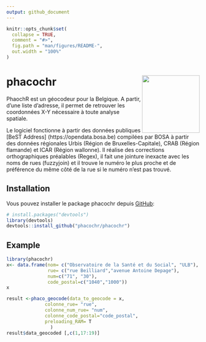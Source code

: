 ```yaml
---
output: github_document
---
```



```r
knitr::opts_chunk$set(
  collapse = TRUE,
  comment = "#>",
  fig.path = "man/figures/README-",
  out.width = "100%"
)
```

# phacochr <img src="man/figures/logo_phacoch-R_1.png" align="right" height = 150/>

<!-- badges: start -->
<!-- badges: end -->

PhaochR est un géocodeur pour la Belgique. A partir, d'une liste d'adresse, il permet de retrouver les coordonnées X-Y nécessaire à toute analyse spatiale. 

Le logiciel fonctionne à partir des données publiques [BeST Address] (https://opendata.bosa.be) compilées par BOSA à partir des données régionales Urbis (Région de Bruxelles-Capitale), CRAB (Région flamande) et ICAR (Région wallonne).
Il réalise des corrections orthographiques préalables (Regex), il fait une jointure inexacte avec les noms de rues (fuzzyjoin) et il trouve le numéro le plus proche et de préférence du même côté de la rue si le numéro n'est pas trouvé.

## Installation

Vous pouvez installer le package phacochr depuis [GitHub](https://github.com/):

``` r
# install.packages("devtools")
library(devtools)
devtools::install_github("phacochr/phacochr")
```

## Example


```r
library(phacochr)
x<- data.frame(nom= c("Observatoire de la Santé et du Social", "ULB"),
               rue= c("rue Beilliard","avenue Antoine Depage"),
               num=c("71", "30"),
               code_postal=c("1040","1000"))
x
```

```r
result <-phaco_geocode(data_to_geocode = x,
              colonne_rue= "rue",
              colonne_num_rue= "num",
              colonne_code_postal="code_postal",
              preloading_RAM= T
                )
result$data_geocoded [,c(1,17:19)] 

```

